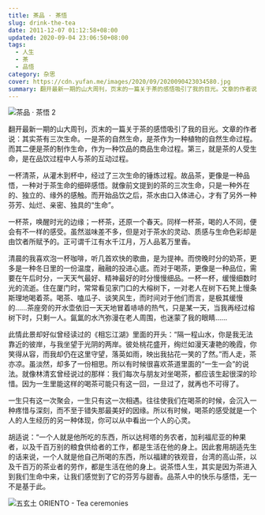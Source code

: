 ```yaml
---
title: 茶品 · 茶悟
slug: drink-the-tea
date: 2011-12-07 01:12:58+08:00
updated: 2020-09-04 23:06:50+08:00
tags:
  - 人生
  - 茶
  - 品悟
category: 杂思
cover: https://cdn.yufan.me/images/2020/09/2020090423034580.jpg
summary: 翻开最新一期的山大周刊，页末的一篇关于茶的感悟吸引了我的目光。文章的作者说：其实茶有三次生命。一是茶的自然生命，是茶作为一种植物的自然生命过程。
---
```


![茶品 · 茶悟 2](https://cdn.yufan.me/images/2020/09/2020090423035126.jpg)

<MusicPlayer netease={105734} />

翻开最新一期的山大周刊，页末的一篇关于茶的感悟吸引了我的目光。文章的作者说：其实茶有三次生命。一是茶的自然生命，是茶作为一种植物的自然生命过程。而其二便是茶的制作生命，作为一种饮品的商品生命过程。第三，就是茶的人受生命，是在品饮过程中人与茶的互动过程。

一杯清茶，从灌木到杯中，经过了三次生命的锤炼过程。故品茶，更像是一种品悟，一种对于茶生命的细碎感悟。就像前文提到的茶的三次生命，只是一种外在的、独立的、缘外的感触。而开始品饮之后，茶水由口入体进心，才有了另外一种芬芳、灿烂、亲密、独具的“生命”。

一杯茶，唤醒时光的边缘；一杯茶，还原一个春天。同样一杯茶，喝的人不同，便会有不一样的感受。虽然滋味差不多，但是对于茶水的灵动、质感与生命色彩却是由饮者所赋予的。正可谓千江有水千江月，万人品茗万里香。

清晨的我喜欢泡一杯咖啡，听几首欢快的歌曲，是为提神。而傍晚时分的奶茶，更多是一种冬日里的一份温度，融融的投进心底。而对于喝茶，更像是一种品位，需要在午后时分，一天天气最好、精神最好的时分慢慢细品。一杯一杯，缓慢细数时光的流逝。住在厦门时，常常看见家门口的大榕树下，一对老人在树下石凳上慢条斯理地喝着茶。喝茶、嗑瓜子、谈笑风生，而时间对于他们而言，是极其缓慢的……茶座旁的开水壶依旧一天天地冒着哧哧的热气，只是某一天，当我再经过榕树下时，只剩一人。氤氲的水汽弥漫在老人周围，也迷蒙了我的眼睛……

此情此景却好似曾经读过的《相忘江湖》里面的开头：“隔一程山水，你是我无法靠近的彼岸，与我坐望于光阴的两岸。彼处桃花盛开，绚烂如漫天凄艳的晚霞，你笑得从容，而我却仍在这里守望，落英如雨，映出我拈花一笑的了然。”而人走，茶亦凉。虽淡然，却多了一份相思。所以有时候很喜欢茶道里面的“一生一会”的说法。就像林清玄曾经说过的那样：我们每次与朋友对坐喝茶，都应该生起很深的珍惜。因为一生里能这样的喝茶可能只有这一回，一旦过了，就再也不可得了。

一生只有这一次聚会，一生只有这一次相遇。往往使我们在喝茶的时候，会沉入一种疼惜与深刻，而不至于错失那最美好的因缘。所以有时候，喝茶的感受就是一个人的人生经历的另一种体现，你可以从中看出一个人的心灵。

胡适说：“一个人就是他所吃的东西，所以达柯塔的务农者，加利福尼亚的种果者，以及千百万别的粮食供给者的工作，都是生活在他的身上。因此套用胡适先生的话来说，一个人就是他自己所喝的东西，所以福建的铁观音，台湾的高山茶，以及千百万的茶业者的劳作，都是生活在他的身上。说茶悟人生，其实是因为茶进入到我们生命中来，让我们感觉到了它的芬芳与甜香。品茶人中的快乐与感悟，无一不是基于此。

![五玄土 ORIENTO - Tea ceremonies](https://cdn.yufan.me/images/2013/02/2013021404315100.jpg)
